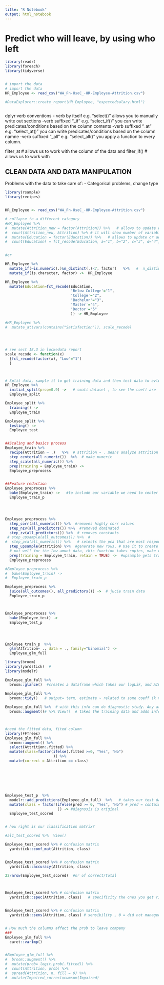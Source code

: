 ```yaml
---
title: "R Notebook"
output: html_notebook
---
```



# Predict who will leave, by using who left
```r
library(readr)
library(foreach)  
library(tidyverse)  


# import the data
# import the data
HR_Employee <- read_csv("WA_Fn-UseC_-HR-Employee-Attrition.csv")

#DataExplorer::create_report(HR_Employee, "expectedsalary.html")



```

dplyr verb conventions
- verb by itself e.g. "select()" allows you to manually write out sections
-verb suffixed "_if" e.g. "select_if()" you can write predicates/conditions based on the column contents
-verb suffixed "_at" e.g. "select_at()" you can write predicates/conditions based on the column namne
-verb suffixed "_all" e.g. "select_all()" you apply a function to every column.


filter_at # allows us to work with the column of the data and 
filter_if() # allows us to work with 



## CLEAN DATA AND DATA MANIPULATION
Problems with the data to take care of: 
- Categorical problems, change type 

```r
library(rsample)
library(recipes)


HR_Employee <- read_csv("WA_Fn-UseC_-HR-Employee-Attrition.csv")

# collapse to a different category
#HR_Employee %>% 
#  mutate(Attrition_new = factor(Attrition)) %>%   # allows to update or add columns to the dataset
#  count(Attrition_new, Attrition) %>% # it will show number of variables, 
#  mutate(Education = factor(Education)) %>%   # allows to update or add columns to the dataset
#  count(Education) = fct_recode(Education, a="1", b="2", c="3", d="4", e="5" ) #-> HR_Employee # it will show number of variables, 
 

#or

HR_Employee %>% 
  mutate_if(~is.numeric(.)&n_distinct(.)<7, factor)   %>%   #  n_distinct = antalet distikta varden
  mutate_if(is.character, factor) ->  HR_Employee

HR_Employee %>%
  mutate(Education=fct_recode(Education,
                              'Below College'="1",
                              'College'="2",
                              'Bachelor'="3",
                              'Master'="4",
                              'Doctor'="5"
                              )) -> HR_Employee

#HR_Employee %>%
#  mutate_at(vars(contains("Satisfaction")), scale_recode)
  
  
  

# see sect 18.3 in lockedata report
scale_recode <- function(x) 
  {fct_recode(factor(x), "Low"="1")
  }



# Split data, sample it to get training data and then test data to evluate to the models preformance
HR_Employee %>% 
  initial_split(prop=0.9) ->   # small dataset , to see the coeff are
  Employee_split

Employee_split %>% 
  training() ->  
  Employee_train

Employee_split %>% 
  testing() ->
  Employee_test


##Scaling and basics process
Employee_train %>% 
  recipe(Attrition ~ .)   %>%  # attrition ~ . means analyze attrition by everything as an output# any new data  can be used  # tell it to not touch attrition
  step_center(all_numeric())  %>%  # make numeric
  step_scale(all_numeric()) %>% 
  prep(training = Employee_train) ->
  Employee_preprocess


##Feature reduction
Employee_preprocess %>% 
  bake(Employee_train) ->   #to include our variable we need to center them, how far away fom mean they are
  Employee_train_p




Employee_preprocess %>% 
  step_corr(all_numeric()) %>%  #removes highly corr values
  step_nzv(all_predictors()) %>%  #removed dominated
  step_zv(all_predictors()) %>%  # removes constants
 # step_upsample(all_outcomes()) %>%  # 
#  step_pca(all_numeric()) %>%   # selects the pca that are most responsible for the differences - has the most impact on the thing we are modelling  
  step_upsample(Attrition) %>%  #generate new rows, # Use it to create copies of data points to make the resulting crosscorr table better guessing 
  # not well for the low amunt data, this function takes copies, make default as the one having lots of data, fits better. 
  prep(training = Employee_train, retain = TRUE) ->  #upsample gets trained 
  Employee_preprocess

#Employee_preprocess %>% 
#  bake(Employee_train) ->
#  Employee_train_p

Employee_preprocess %>% 
  juice(all_outcomes(), all_predictors()) ->  # jucie train data 
  Employee_train_p



Employee_preprocess %>% 
  bake(Employee_test) ->
  Employee_test_p




Employee_train_p  %>% 
  glm(Attrition~ ., data = ., family="binomial") -> 
  Employee_glm_full

library(broom)
library(yardstick)  # 
library(modelr)

Employee_glm_full %>% 
  broom::glance()  #creates a dataframe which takes our logLik, and AIC and BIC values, the lower the better. when building multiple models can ask it to Tell me which model is the best
  
Employee_glm_full %>% 
  broom::tidy()   # output= term, estimate ~ related to some coeff (k value in y=kx=m) , std.error, the bigger p value the less confident we are that they are not good, want low p value..

Employee_glm_full %>%  # with this info can do diagnostic study. Any areas have correlation? can use it to visualize 
  broom::augment()# %>% View()  # takes the training data and adds information about how it fitted a line best fit to the data. 



#need the fitted data, fited column
library(FFTrees)
Employee_glm_full %>%  
  broom::augment() %>% 
  select(Attrition:.fitted) %>% 
  mutate(class=factor(ifelse(.fitted >=0, "Yes", "No")
                      )) %>% 
  mutate(correct = Attrition == class)







Employee_test_p  %>% 
  modelr::add_predictions(Employee_glm_full)  %>%   # takes our test data, creates a new column pred by default, 
  mutate(class = factor(ifelse(pred >= 0, "Yes", "No") # pred = contains score of the model #odds of positive 
                        )) -> #diagnosis is original
  Employee_test_scored


# how right is our classification matrix?

#alz_test_scored %>%  View()

Employee_test_scored %>% # confusion matrix
  yardstick::conf_mat(Attrition, class)


Employee_test_scored %>% # confusion matrix
  yardstick::accuracy(Attrition, class)

22/nrow(Employee_test_scored)  #nr of correct/total



Employee_test_scored %>% # confusion matrix
  yardstick::spec(Attrition, class)   # specificity the ones you get right,    


Employee_test_scored %>% # confusion matrix
  yardstick::sens(Attrition, class) # sensibility , 0 = did not managed to classify who is impaired. 


# How much the columns affect the prob to leave company
###
Employee_glm_full %>% 
  caret::varImp()


#Employee_glm_full %>% 
#  broom::augment() %>% 
#  mutate(prob= logit.prob(.fitted)) %>% 
#  count(Attrition, prob) %>% 
#  spread(Attrition, n, fill = 0) %>% 
#  mutate(Impaired_correct=cumsum(Impaired)


```



```r

```

